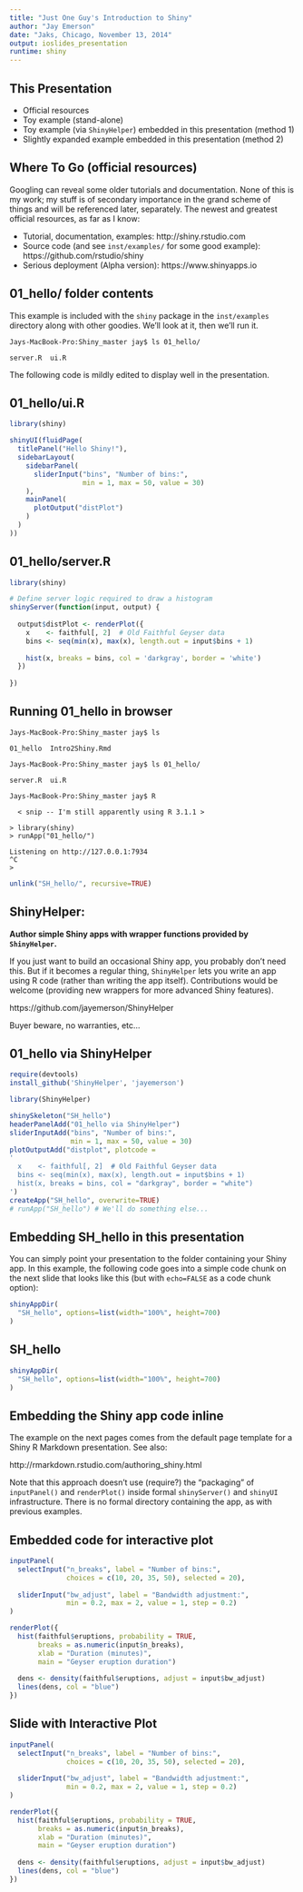 ```yaml
---
title: "Just One Guy's Introduction to Shiny"
author: "Jay Emerson"
date: "Jaks, Chicago, November 13, 2014"
output: ioslides_presentation
runtime: shiny
---
```



## This Presentation

- Official resources
- Toy example (stand-alone)
- Toy example (via `ShinyHelper`) embedded in this presentation (method 1)
- Slightly expanded example embedded in this presentation (method 2)


## Where To Go (official resources)

Googling can reveal some older tutorials and documentation.
None of this is my work;  my stuff is of secondary importance
in the grand scheme of things and will be referenced later, separately.
The newest and greatest official resources, as far as I know:

- Tutorial, documentation, examples: http://shiny.rstudio.com
- Source code (and see `inst/examples/` for
  some good example): https://github.com/rstudio/shiny
- Serious deployment (Alpha version): https://www.shinyapps.io


## 01_hello/ folder contents

This example is included with the `shiny` package in the `inst/examples`
directory along with other goodies.  We'll look at it, then we'll run it.

    Jays-MacBook-Pro:Shiny_master jay$ ls 01_hello/
    
    server.R  ui.R

The following code is mildly edited to display well in the presentation.


## 01_hello/ui.R
```r
library(shiny)

shinyUI(fluidPage(
  titlePanel("Hello Shiny!"),
  sidebarLayout(
    sidebarPanel(
      sliderInput("bins", "Number of bins:",
                  min = 1, max = 50, value = 30)
    ),
    mainPanel(
      plotOutput("distPlot")
    )
  )
))
```
    
    
## 01_hello/server.R
```r
library(shiny)

# Define server logic required to draw a histogram
shinyServer(function(input, output) {
  
  output$distPlot <- renderPlot({
    x    <- faithful[, 2]  # Old Faithful Geyser data
    bins <- seq(min(x), max(x), length.out = input$bins + 1)
    
    hist(x, breaks = bins, col = 'darkgray', border = 'white')
  })
  
})
```


## Running 01_hello in browser
    Jays-MacBook-Pro:Shiny_master jay$ ls
    
    01_hello  Intro2Shiny.Rmd
    
    Jays-MacBook-Pro:Shiny_master jay$ ls 01_hello/
    
    server.R  ui.R
    
    Jays-MacBook-Pro:Shiny_master jay$ R

      < snip -- I'm still apparently using R 3.1.1 >

    > library(shiny)
    > runApp("01_hello/")

    Listening on http://127.0.0.1:7934
    ^C
    >  

```r
unlink("SH_hello/", recursive=TRUE)
```

## ShinyHelper:

__Author simple Shiny apps with wrapper functions provided
by `ShinyHelper`.__

If you just want to build an occasional
Shiny app, you probably don't need this.  But if it becomes
a regular thing, `ShinyHelper` lets you write an app using
R code (rather than writing the app itself).  Contributions
would be welcome (providing new wrappers for more advanced
Shiny features).

https://github.com/jayemerson/ShinyHelper

Buyer beware, no warranties, etc...


## 01_hello via ShinyHelper

```r
require(devtools)
install_github('ShinyHelper', 'jayemerson')
```
```r

library(ShinyHelper)

shinySkeleton("SH_hello")
headerPanelAdd("01_hello via ShinyHelper")
sliderInputAdd("bins", "Number of bins:",
               min = 1, max = 50, value = 30)
plotOutputAdd("distplot", plotcode =
'
  x    <- faithful[, 2]  # Old Faithful Geyser data
  bins <- seq(min(x), max(x), length.out = input$bins + 1)
  hist(x, breaks = bins, col = "darkgray", border = "white")
')
createApp("SH_hello", overwrite=TRUE)
# runApp("SH_hello") # We'll do something else...
```


## Embedding SH_hello in this presentation

You can simply point your presentation to the folder
containing your Shiny app.  In this example,
the following code goes into a simple code chunk
on the next slide that looks like this (but with `echo=FALSE`
as a code chunk option):

```r
shinyAppDir(
  "SH_hello", options=list(width="100%", height=700)
)
```    


## SH_hello

```r
shinyAppDir(
  "SH_hello", options=list(width="100%", height=700)
)
```


## Embedding the Shiny app code inline

The example on the next pages comes from the default
page template for a Shiny R Markdown presentation.
See also:

http://rmarkdown.rstudio.com/authoring_shiny.html

Note that this approach doesn't use (require?) the "packaging"
of `inputPanel()` and `renderPlot()` inside formal
`shinyServer()` and `shinyUI` infrastructure.  There
is no formal directory containing the app, as with previous
examples.


## Embedded code for interactive plot

```r
inputPanel(
  selectInput("n_breaks", label = "Number of bins:",
              choices = c(10, 20, 35, 50), selected = 20),
  
  sliderInput("bw_adjust", label = "Bandwidth adjustment:",
              min = 0.2, max = 2, value = 1, step = 0.2)
)

renderPlot({
  hist(faithful$eruptions, probability = TRUE,
       breaks = as.numeric(input$n_breaks),
       xlab = "Duration (minutes)",
       main = "Geyser eruption duration")
  
  dens <- density(faithful$eruptions, adjust = input$bw_adjust)
  lines(dens, col = "blue")
})
```

## Slide with Interactive Plot

```r
inputPanel(
  selectInput("n_breaks", label = "Number of bins:",
              choices = c(10, 20, 35, 50), selected = 20),
  
  sliderInput("bw_adjust", label = "Bandwidth adjustment:",
              min = 0.2, max = 2, value = 1, step = 0.2)
)

renderPlot({
  hist(faithful$eruptions, probability = TRUE,
       breaks = as.numeric(input$n_breaks),
       xlab = "Duration (minutes)",
       main = "Geyser eruption duration")
  
  dens <- density(faithful$eruptions, adjust = input$bw_adjust)
  lines(dens, col = "blue")
})
```

